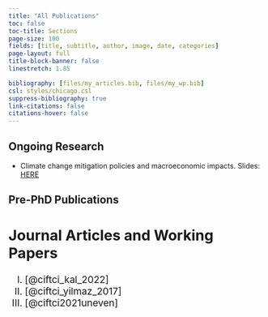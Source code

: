 ```yaml
---
title: "All Publications"
toc: false
toc-title: Sections
page-size: 100
fields: [title, subtitle, author, image, date, categories]
page-layout: full
title-block-banner: false
linestretch: 1.85

bibliography: [files/my_articles.bib, files/my_wp.bib]
csl: styles/chicago.csl
suppress-bibliography: true
link-citations: false
citations-hover: false
---
```


## Ongoing Research
- Climate change mitigation policies and macroeconomic impacts. Slides: [HERE](https://github.com/muhsinciftci/Presentations/blob/main/BundesBank.pdf)

## Pre-PhD Publications

::: {.callout-note style="font-size: 19px;" icon="false"}
## Journal Articles and Working Papers

I.  [@ciftci_kal_2022]
II. [@ciftci_yilmaz_2017]
III. [@ciftci2021uneven]
:::
